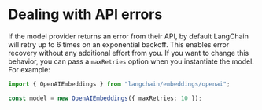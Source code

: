 # Dealing with API errors

If the model provider returns an error from their API, by default LangChain will retry up to 6 times on an exponential backoff. This enables error recovery without any additional effort from you. If you want to change this behavior, you can pass a `maxRetries` option when you instantiate the model. For example:

```typescript
import { OpenAIEmbeddings } from "langchain/embeddings/openai";

const model = new OpenAIEmbeddings({ maxRetries: 10 });
```
